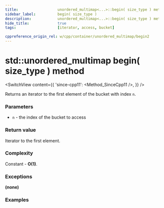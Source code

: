```yaml
---
title:					unordered_multimap<...>::begin( size_type ) method
sidebar_label:			begin( size_type )
description:			unordered_multimap<...>::begin( size_type ) method C++ documentation
hide_title:				true
tags:					[iterator, access, bucket]

cppreference_origin_rel: w/cpp/container/unordered_multimap/begin2
---
```



<!----------------- Codes ---------------------->

<!-- begin( size_type ) -->

# std::unordered_multimap begin( size_type ) method

<SwitchView content={{
	'since-cpp11': <Method_SinceCpp11 />,
}} />

Returns an iterator to the first element of the bucket with index `n`.

### Parameters

 - `n` - the index of the bucket to access

### Return value

Iterator to the first element.

### Complexity

Constant - **O(1)**.

### Exceptions

**(none)**

### Examples

<ImproveSection />
